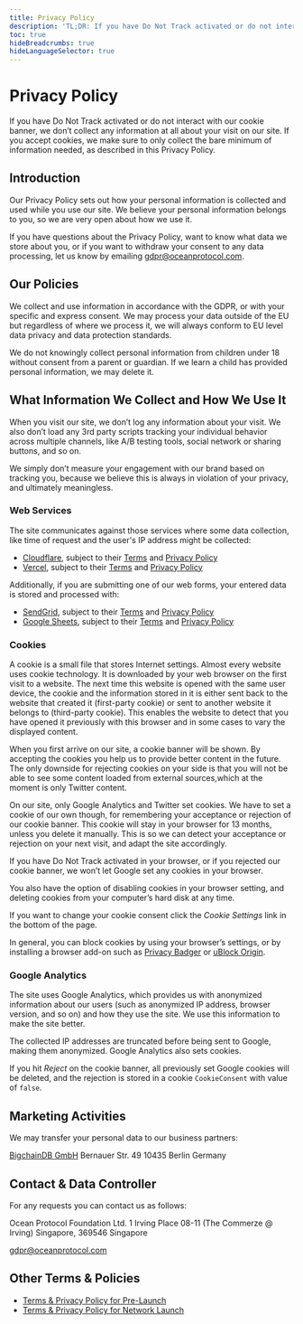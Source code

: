 ```yaml
---
title: Privacy Policy
description: 'TL;DR: If you have Do Not Track activated or do not interact with our cookie banner, we don’t collect any information at all about your visit on our site. If you accept cookies, we make sure to only collect the bare minimum of information needed, as described in this Privacy Policy.'
toc: true
hideBreadcrumbs: true
hideLanguageSelector: true
---
```


# Privacy Policy

If you have Do Not Track activated or do not interact with our cookie banner, we don’t collect any information at all about your visit on our site. If you accept cookies, we make sure to only collect the bare minimum of information needed, as described in this Privacy Policy.


## Introduction

Our Privacy Policy sets out how your personal information is collected and used while you use our site. We believe your personal information belongs to you, so we are very open about how we use it.

If you have questions about the Privacy Policy, want to know what data we store about you, or if you want to withdraw your consent to any data processing, let us know by emailing [gdpr@oceanprotocol.com](mailto:gdpr@oceanprotocol.com).

## Our Policies

We collect and use information in accordance with the GDPR, or with your specific and express consent. We may process your data outside of the EU but regardless of where we process it, we will always conform to EU level data privacy and data protection standards.

We do not knowingly collect personal information from children under 18 without consent from a parent or guardian. If we learn a child has provided personal information, we may delete it.

## What Information We Collect and How We Use It

When you visit our site, we don’t log any information about your visit. We also don’t load any 3rd party scripts tracking your individual behavior across multiple channels, like A/B testing tools, social network or sharing buttons, and so on.

We simply don’t measure your engagement with our brand based on tracking you, because we believe this is always in violation of your privacy, and ultimately meaningless.

### Web Services

The site communicates against those services where some data collection, like time of request and the user's IP address might be collected:

- [Cloudflare](https://www.cloudflare.com), subject to their [Terms](https://www.cloudflare.com/terms/) and [Privacy Policy](https://www.cloudflare.com/privacypolicy/)
- [Vercel](https://vercel.com), subject to their [Terms](https://vercel.com/terms/) and [Privacy Policy](https://vercel.com/privacy)

Additionally, if you are submitting one of our web forms, your entered data is stored and processed with:

- [SendGrid](https://sendgrid.com/), subject to their [Terms](https://sendgrid.com/policies/tos/) and [Privacy Policy](https://sendgrid.com/policies/privacy/)
- [Google Sheets](https://www.google.com/sheets/about/), subject to their [Terms](https://policies.google.com/terms?hl=en) and [Privacy Policy](https://policies.google.com/privacy?hl=en)

### Cookies

A cookie is a small file that stores Internet settings. Almost every website uses cookie technology. It is downloaded by your web browser on the first visit to a website. The next time this website is opened with the same user device, the cookie and the information stored in it is either sent back to the website that created it (first-party cookie) or sent to another website it belongs to (third-party cookie). This enables the website to detect that you have opened it previously with this browser and in some cases to vary the displayed content.

When you first arrive on our site, a cookie banner will be shown. By accepting the cookies you help us to provide better content in the future. The only downside for rejecting cookies on your side is that you will not be able to see some content loaded from external sources,which at the moment is only Twitter content.

On our site, only Google Analytics and Twitter set cookies. We have to set a cookie of our own though, for remembering your acceptance or rejection of our cookie banner. This cookie will stay in your browser for 13 months, unless you delete it manually. This is so we can detect your acceptance or rejection on your next visit, and adapt the site accordingly.

If you have Do Not Track activated in your browser, or if you rejected our cookie banner, we won’t let Google set any cookies in your browser.

You also have the option of disabling cookies in your browser setting, and deleting cookies from your computer’s hard disk at any time.

If you want to change your cookie consent click the _Cookie Settings_ link in the bottom of the page.

In general, you can block cookies by using your browser’s settings, or by installing a browser add-on such as [Privacy Badger](https://www.eff.org/privacybadger) or [uBlock Origin](https://github.com/gorhill/uBlock).

### Google Analytics

The site uses Google Analytics, which provides us with anonymized information about our users (such as anonymized IP address, browser version, and so on) and how they use the site. We use this information to make the site better.

The collected IP addresses are truncated before being sent to Google, making them anonymized. Google Analytics also sets cookies.

If you hit _Reject_ on the cookie banner, all previously set Google cookies will be deleted, and the rejection is stored in a cookie `CookieConsent` with value of `false`.

## Marketing Activities

We may transfer your personal data to our business partners:

[BigchainDB GmbH](https://bigchaindb.com)
Bernauer Str. 49
10435 Berlin
Germany

## Contact & Data Controller

For any requests you can contact us as follows:

Ocean Protocol Foundation Ltd.
1 Irving Place
08-11 (The Commerze @ Irving)
Singapore, 369546
Singapore

[gdpr@oceanprotocol.com](mailto:gdpr@oceanprotocol.com)

## Other Terms & Policies

- [Terms & Privacy Policy for Pre-Launch](/terms-prelaunch)
- [Terms & Privacy Policy for Network Launch](/terms-launch)
